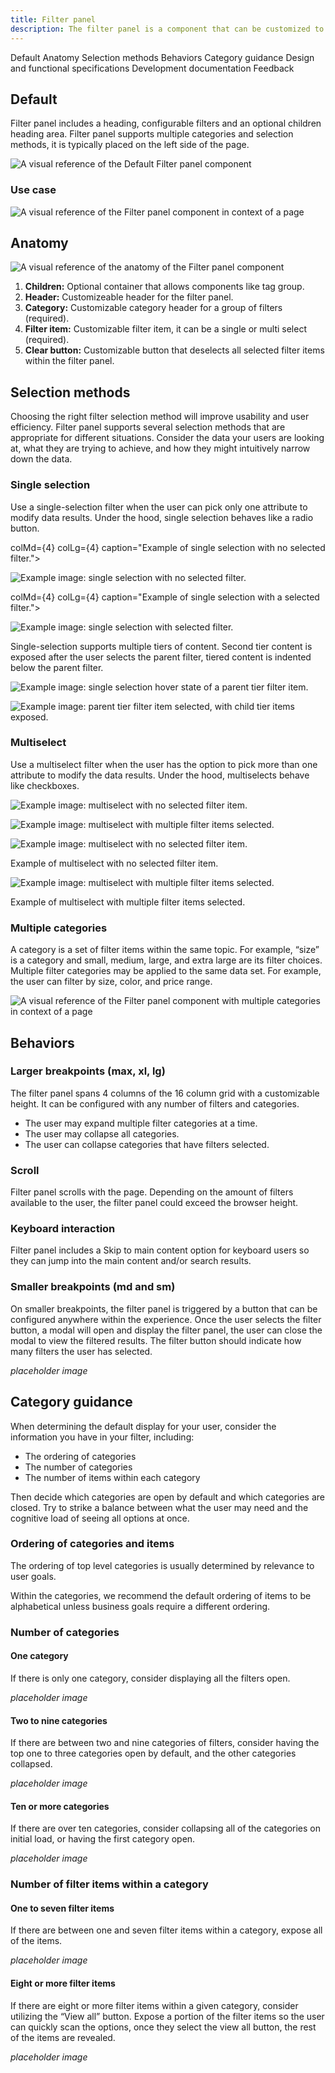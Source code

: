 ```yaml
---
title: Filter panel
description: The filter panel is a component that can be customized to provide categorized filters to help users trim down large amounts of content, data and/or search results.
---
```



<ComponentDescription name="Filter panel" type="ui" />

<AnchorLinks>

<AnchorLink>Default</AnchorLink>
<AnchorLink>Anatomy</AnchorLink>
<AnchorLink>Selection methods</AnchorLink>
<AnchorLink>Behaviors</AnchorLink>
<AnchorLink>Category guidance</AnchorLink>
<AnchorLink>Design and functional specifications</AnchorLink>
<AnchorLink>Development documentation</AnchorLink>
<AnchorLink>Feedback</AnchorLink>

</AnchorLinks>

<!--
Include additional <AnchorLinks> if you add additional sections within the page. Text must match header text.
<AnchorLink>Header text you're linking to</AnchorLink>
-->

## Default

Filter panel includes a heading, configurable filters and an optional children heading area. Filter panel supports multiple categories and selection methods, it is typically placed on the left side of the page.

<Row>
<Column colMd={4} colLg={6}>
  
![A visual reference of the Default Filter panel component](../../images/component/filter-panel/filter-panel-default.jpg)

</Column>
</Row>

### Use case


![A visual reference of the Filter panel component in context of a page](../../images/component/filter-panel/filter-panel-usecase.jpg)
  

## Anatomy

<Row>
<Column colMd={4} colLg={6}>

![A visual reference of the anatomy of the Filter panel component](../../images/component/filter-panel/filter-panel-anatomy.jpg)

</Column>
</Row>
  
  
1. **Children:** Optional container that allows components like tag group.
2. **Header:** Customizeable header for the filter panel.
3. **Category:** Customizable category header for a group of filters (required).
4. **Filter item:** Customizable filter item, it can be a single or multi select (required).
5. **Clear button:** Customizable button that deselects all selected filter items within the filter panel.


## Selection methods
Choosing the right filter selection method will improve usability and user efficiency. Filter panel supports several selection methods that are appropriate for different situations. Consider the data your users are looking at, what they are trying to achieve, and how they might intuitively narrow down the data.

### Single selection
Use a single-selection filter when the user can pick only one attribute to modify data results. Under the hood, single selection behaves like a radio button.

<Row>
colMd={4} colLg={4}
caption="Example of single selection with no selected filter.">

![Example image: single selection with no selected filter.](../../images/component/filter-panel/filter-panel-single-selection-example-not-selected.jpg)


colMd={4} colLg={4}
caption="Example of single selection with a selected filter.">

![Example image: single selection with selected filter.](../../images/component/filter-panel/filter-panel-single-selection-example-selected.jpg)

</Row>


Single-selection supports multiple tiers of content. Second tier content is exposed after the user selects the parent filter, tiered content is indented below the parent filter.

<DoDontRow>
<DoDont
colMd={4} colLg={4}
caption="Example of single selection hover state of a parent tier filter item.">

![Example image: single selection hover state of a parent tier filter item.](../../images/component/filter-panel/filter-panel-single-selection-parent-tier.jpg)

</DoDont>
<DoDont
colMd={4} colLg={4}
caption="Example of parent tier filter item selected, with child tier items exposed.">

![Example image: parent tier filter item selected, with child tier items exposed.](../../images/component/filter-panel/filter-panel-single-selection-child-tier.jpg)

</DoDont>
</DoDontRow>

### Multiselect
Use a multiselect filter when the user has the option to pick more than one attribute to modify the data results. Under the hood, multiselects behave like checkboxes.

<DoDontRow>
<DoDont
colMd={4} colLg={4}
caption="Example of multiselect with no selected filter item.">

![Example image: multiselect with no selected filter item.](../../images/component/filter-panel/filter-panel-multiselect-not-selected.jpg)

</DoDont>
<DoDont
colMd={4} colLg={4}
caption="Example of multiselect with multiple filter items selected.">

![Example image: multiselect with multiple filter items selected.](../../images/component/filter-panel/filter-panel-multiselect-selected.jpg)

</DoDont>
</DoDontRow>

<!-- below is testing the mock gallery example from design language page-->

<Row className="mock-gallery">
<Column colMd={4} colLg={6}>


![Example image: multiselect with no selected filter item.](../../images/component/filter-panel/filter-panel-multiselect-not-selected.jpg)

<Caption>Example of multiselect with no selected filter item.</Caption>

</Column>
<Column colMd={4} colLg={6}>


![Example image: multiselect with multiple filter items selected.](../../images/component/filter-panel/filter-panel-multiselect-selected.jpg)

<Caption>Example of multiselect with multiple filter items selected.</Caption>

</Column>
</Row>

### Multiple categories
A category is a set of filter items within the same topic. For example, “size” is a category and small, medium, large, and extra large are its filter choices. Multiple filter categories may be applied to the same data set. For example, the user can filter by size, color, and price range.

![A visual reference of the Filter panel component with multiple categories in context of a page](../../images/component/filter-panel/filter-panel-multiple-categories.jpg)

## Behaviors

### Larger breakpoints (max, xl, lg)
The filter panel spans 4 columns of the 16 column grid with a customizable height. It can be configured with any number of filters and categories. 

* The user may expand multiple filter categories at a time.
* The user may collapse all categories.
* The user can collapse categories that have filters selected. 

### Scroll
Filter panel scrolls with the page. Depending on the amount of filters available to the user, the filter panel could exceed the browser height.

### Keyboard interaction
Filter panel includes a Skip to main content option for keyboard users so they can jump into the main content and/or search results.

### Smaller breakpoints (md and sm)
On smaller breakpoints, the filter panel is triggered by a button that can be configured anywhere within the experience. Once the user selects the filter button, a modal will open and display the filter panel, the user can close the modal to view the filtered results. The filter button should indicate how many filters the user has selected.

*placeholder image*


## Category guidance

When determining the default display for your user, consider the information you have in your filter, including:

* The ordering of categories
* The number of categories
* The number of items within each category

Then decide which categories are open by default and which categories are closed. Try to strike a balance between what the user may need and the cognitive load of seeing all options at once.

### Ordering of categories and items
The ordering of top level categories is usually determined by relevance to user goals.

Within the categories, we recommend the default ordering of items to be alphabetical unless business goals require a different ordering.

### Number of categories

#### One category
If there is only one category, consider displaying all the filters open.

*placeholder image*

#### Two to nine categories
If there are between two and nine categories of filters, consider having the top one to three categories open by default, and the other categories collapsed.

*placeholder image*

#### Ten or more categories
If there are over ten categories, consider collapsing all of the categories on initial load, or having the first category open.

*placeholder image*

### Number of filter items within a category

#### One to seven filter items
If there are between one and seven filter items within a category, expose all of the items.

*placeholder image*

#### Eight or more filter items
If there are eight or more filter items within a given category, consider utilizing the “View all” button. Expose a portion of the filter items so the user can quickly scan the options, once they select the view all button, the rest of the items are revealed. 

*placeholder image*


<ComponentFooter name="Filter panel" type="ui" />
